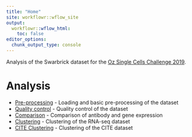 ```yaml
---
title: "Home"
site: workflowr::wflow_site
output:
  workflowr::wflow_html:
    toc: false
editor_options:
  chunk_output_type: console
---
```


Analysis of the Swarbrick dataset for the
[Oz Single Cells Challenge 2019][challenge].

Analysis
========

* [Pre-processing](01-pre-processing.html) - Loading and basic pre-processing
  of the dataset
* [Quality control](02-quality-control.html) - Quality control of the dataset
* [Comparison](03-comparison.html) - Comparison of antibody and gene expression
* [Clustering](04-clustering.html) - Clustering of the RNA-seq dataset
* [CITE Clustering](05-cite-clustering.html) - Clustering of the CITE dataset

[challenge]: https://sydneybiox.github.io/SingleCellsChallenge2019/
